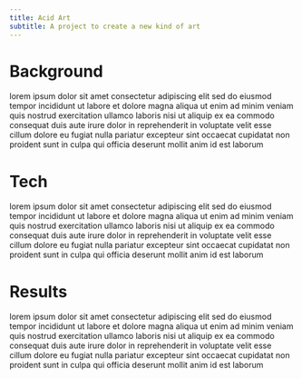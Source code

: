 ```yaml
---
title: Acid Art
subtitle: A project to create a new kind of art
---
```


# Background

lorem ipsum dolor sit amet consectetur adipiscing elit sed do eiusmod tempor incididunt ut labore et dolore magna aliqua ut enim ad minim veniam quis nostrud exercitation ullamco laboris nisi ut aliquip ex ea commodo consequat duis aute irure dolor in reprehenderit in voluptate velit esse cillum dolore eu fugiat nulla pariatur excepteur sint occaecat cupidatat non proident sunt in culpa qui officia deserunt mollit anim id est laborum

# Tech

lorem ipsum dolor sit amet consectetur adipiscing elit sed do eiusmod tempor incididunt ut labore et dolore magna aliqua ut enim ad minim veniam quis nostrud exercitation ullamco laboris nisi ut aliquip ex ea commodo consequat duis aute irure dolor in reprehenderit in voluptate velit esse cillum dolore eu fugiat nulla pariatur excepteur sint occaecat cupidatat non proident sunt in culpa qui officia deserunt mollit anim id est laborum

# Results

lorem ipsum dolor sit amet consectetur adipiscing elit sed do eiusmod tempor incididunt ut labore et dolore magna aliqua ut enim ad minim veniam quis nostrud exercitation ullamco laboris nisi ut aliquip ex ea commodo consequat duis aute irure dolor in reprehenderit in voluptate velit esse cillum dolore eu fugiat nulla pariatur excepteur sint occaecat cupidatat non proident sunt in culpa qui officia deserunt mollit anim id est laborum

